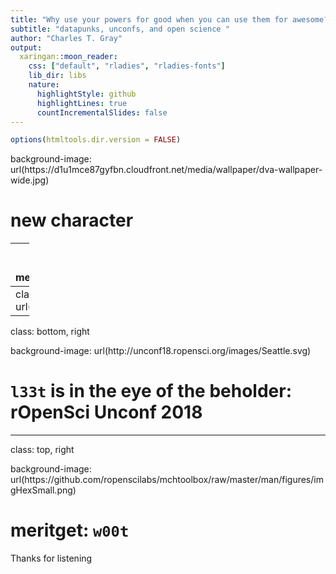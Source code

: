 ```yaml
---
title: "Why use your powers for good when you can use them for awesome?"
subtitle: "datapunks, unconfs, and open science "
author: "Charles T. Gray"
output:
  xaringan::moon_reader:
    css: ["default", "rladies", "rladies-fonts"]
    lib_dir: libs
    nature:
      highlightStyle: github
      highlightLines: true
      countIncrementalSlides: false
---
```


```r
options(htmltools.dir.version = FALSE)
```


background-image: url(https://d1u1mce87gyfbn.cloudfront.net/media/wallpaper/dva-wallpaper-wide.jpg)

# new character

---
class: inverse
background-image: url(https://i.kinja-img.com/gawker-media/image/upload/t_original/ndsmrp4cgjvsw5ptb2ff.jpg)

# new maps

---
class: inverse
background-image: url(http://fancyfishgames.com/img/difficulty_curve.png)


---
class: bottom, right

background-image: url(http://unconf18.ropensci.org/images/Seattle.svg)

# `l33t` is in the eye of the beholder: rOpenSci Unconf 2018

---
class: top, right

background-image: url(https://github.com/ropenscilabs/mchtoolbox/raw/master/man/figures/imgHexSmall.png)

# meritget: `w00t`

Thanks for listening


